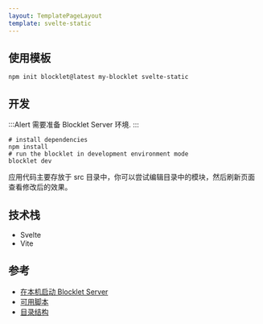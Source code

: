 ```yaml
---
layout: TemplatePageLayout
template: svelte-static
---
```


<TemplateInfo templateName="svelte-static" />

## 使用模板

```shell
npm init blocklet@latest my-blocklet svelte-static
```


## 开发

:::Alert
需要准备 Blocklet Server 环境.
:::

```shell
# install dependencies
npm install
# run the blocklet in development environment mode
blocklet dev
```

应用代码主要存放于 src 目录中，你可以尝试编辑目录中的模块，然后刷新页面查看修改后的效果。

## 技术栈

- Svelte
- Vite

## 参考

- [在本机启动 Blocklet Server](https://developer.blocklet.io/docs/en/prerequisites/server)
- [可用脚本](/available-scripts)
- [目录结构](/folder-structure)
